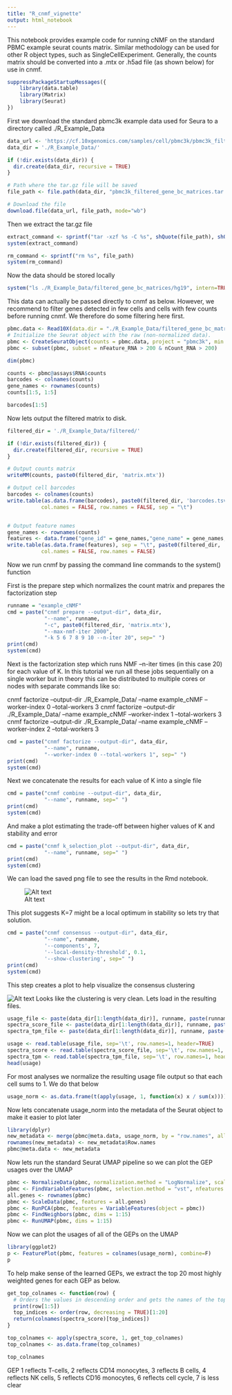```yaml
---
title: "R_cnmf_vignette"
output: html_notebook
---
```


This notebook provides example code for running cNMF on the standard PBMC example seurat counts matrix. Similar methodology can be used for other R object types, such as SingleCellExperiment. Generally, the counts matrix should be converted into a .mtx or .h5ad file (as shown below) for use in cnmf.


```r

suppressPackageStartupMessages({
    library(data.table)
    library(Matrix)
    library(Seurat)
})


```

First we download the standard pbmc3k example data used for Seura to a directory called ./R_Example_Data


```r

data_url <- 'https://cf.10xgenomics.com/samples/cell/pbmc3k/pbmc3k_filtered_gene_bc_matrices.tar.gz'
data_dir = './R_Example_Data/'

if (!dir.exists(data_dir)) {
  dir.create(data_dir, recursive = TRUE)
}

# Path where the tar.gz file will be saved
file_path <- file.path(data_dir, "pbmc3k_filtered_gene_bc_matrices.tar.gz")

# Download the file
download.file(data_url, file_path, mode="wb")

```

Then we extract the tar.gz file

```r
extract_command <- sprintf("tar -xzf %s -C %s", shQuote(file_path), shQuote(data_dir))
system(extract_command)

rm_command <- sprintf("rm %s", file_path)
system(rm_command)
```

Now the data should be stored locally

```r
system("ls ./R_Example_Data/filtered_gene_bc_matrices/hg19", intern=TRUE)
```

This data can actually be passed directly to cnmf as below. However, we recommend to filter genes detected in few cells and cells with few counts before running cnmf. We therefore do some filtering here first.

```r
pbmc.data <- Read10X(data.dir = "./R_Example_Data/filtered_gene_bc_matrices/hg19")
# Initialize the Seurat object with the raw (non-normalized data).
pbmc <- CreateSeuratObject(counts = pbmc.data, project = "pbmc3k", min.cells = 3, min.features = 200)
pbmc <- subset(pbmc, subset = nFeature_RNA > 200 & nCount_RNA > 200)
```

```r
dim(pbmc)
```


```r
counts <- pbmc@assays$RNA$counts
barcodes <- colnames(counts)
gene_names <- rownames(counts)
counts[1:5, 1:5]
```
```r
barcodes[1:5]
```


Now lets output the filtered matrix to disk.

```r

filtered_dir = './R_Example_Data/filtered/'

if (!dir.exists(filtered_dir)) {
  dir.create(filtered_dir, recursive = TRUE)
}

# Output counts matrix
writeMM(counts, paste0(filtered_dir, 'matrix.mtx'))

# Output cell barcodes
barcodes <- colnames(counts)
write.table(as.data.frame(barcodes), paste0(filtered_dir, 'barcodes.tsv'),
           col.names = FALSE, row.names = FALSE, sep = "\t")


# Output feature names
gene_names <- rownames(counts)
features <- data.frame("gene_id" = gene_names,"gene_name" = gene_names,type = "Gene Expression")
write.table(as.data.frame(features), sep = "\t", paste0(filtered_dir, 'genes.tsv'),
           col.names = FALSE, row.names = FALSE)
```

Now we run cnmf by passing the command line commands to the system() function

First is the prepare step which normalizes the count matrix and prepares the factorization step

```r

runname = "example_cNMF"
cmd = paste("cnmf prepare --output-dir", data_dir,
            "--name", runname,
            "-c", paste0(filtered_dir, 'matrix.mtx'),
            "--max-nmf-iter 2000", 
            "-k 5 6 7 8 9 10 --n-iter 20", sep=" ")
print(cmd)
system(cmd)
```
Next is the factorization step which runs NMF --n-iter times (in this case 20) for each value of K. In this tutorial we run all these jobs sequentially on a single worker but in theory this can be distributed to multiple cores or nodes with separate commands like so:

cnmf factorize --output-dir ./R_Example_Data/ --name example_cNMF --worker-index 0 --total-workers 3
cnmf factorize --output-dir ./R_Example_Data/ --name example_cNMF --worker-index 1 --total-workers 3
cnmf factorize --output-dir ./R_Example_Data/ --name example_cNMF --worker-index 2 --total-workers 3



```r
cmd = paste("cnmf factorize --output-dir", data_dir,
            "--name", runname,
            "--worker-index 0 --total-workers 1", sep=" ")
print(cmd)
system(cmd)
```

Next we concatenate the results for each value of K into a single file

```r
cmd = paste("cnmf combine --output-dir", data_dir,
            "--name", runname, sep=" ")
print(cmd)
system(cmd)
```
And make a plot estimating the trade-off between higher values of K and stability and error

```r
cmd = paste("cnmf k_selection_plot --output-dir", data_dir,
            "--name", runname, sep=" ")
print(cmd)
system(cmd)
```

We can load the saved png file to see the results in the Rmd notebook.

![Alt text](./R_Example_Data/example_cNMF/example_cNMF.k_selection.png)

This plot suggests K=7 might be a local optimum in stability so lets try that solution.

```r
cmd = paste("cnmf consensus --output-dir", data_dir,
            "--name", runname,
            '--components', 7,
            '--local-density-threshold', 0.1,
            '--show-clustering', sep=" ")
print(cmd)
system(cmd)
```

This step creates a plot to help visualize the consensus clustering

![Alt text](./R_Example_Data/example_cNMF/example_cNMF.clustering.k_7.dt_0_1.png)
Looks like the clustering is very clean. Lets load in the resulting files.

```r
usage_file <- paste(data_dir[1:length(data_dir)], runname, paste(runname, "usages", "k_7.dt_0_1", 'consensus', 'txt', sep="."), sep="/")
spectra_score_file <- paste(data_dir[1:length(data_dir)], runname, paste(runname, "gene_spectra_score", "k_7.dt_0_1", 'txt', sep="."), sep="/")
spectra_tpm_file <- paste(data_dir[1:length(data_dir)], runname, paste(runname, "gene_spectra_tpm", "k_7.dt_0_1", 'txt', sep="."), sep="/")

usage <- read.table(usage_file, sep='\t', row.names=1, header=TRUE)
spectra_score <- read.table(spectra_score_file, sep='\t', row.names=1, header=TRUE)
spectra_tpm <- read.table(spectra_tpm_file, sep='\t', row.names=1, header=TRUE)
head(usage)
```

For most analyses we normalize the resulting usage file output so that each cell sums to 1. We do that below

```r
usage_norm <- as.data.frame(t(apply(usage, 1, function(x) x / sum(x))))
```

Now lets concatenate usage_norm into the metadata of the Seurat object to make it easier to plot later

```r
library(dplyr)
new_metadata <- merge(pbmc@meta.data, usage_norm, by = "row.names", all.x = TRUE)
rownames(new_metadata) <- new_metadata$Row.names
pbmc@meta.data <- new_metadata
```

Now lets run the standard Seurat UMAP pipeline so we can plot the GEP usages over the UMAP

```r
pbmc <- NormalizeData(pbmc, normalization.method = "LogNormalize", scale.factor = 10000)
pbmc <- FindVariableFeatures(pbmc, selection.method = "vst", nfeatures = 2000)
all.genes <- rownames(pbmc)
pbmc <- ScaleData(pbmc, features = all.genes)
pbmc <- RunPCA(pbmc, features = VariableFeatures(object = pbmc))
pbmc <- FindNeighbors(pbmc, dims = 1:15)
pbmc <- RunUMAP(pbmc, dims = 1:15)
```

Now we can plot the usages of all of the GEPs on the UMAP



```r
library(ggplot2)
p <- FeaturePlot(pbmc, features = colnames(usage_norm), combine=F)
p
```
To help make sense of the learned GEPs, we extract the top 20 most highly weighted genes for each GEP as below. 

```r

get_top_colnames <- function(row) {
  # Orders the values in descending order and gets the names of the top 20
  print(row[1:5])
  top_indices <- order(row, decreasing = TRUE)[1:20]
  return(colnames(spectra_score)[top_indices])
}

top_colnames <- apply(spectra_score, 1, get_top_colnames)
top_colnames <- as.data.frame(top_colnames)

top_colnames
```

GEP 1 reflects T-cells, 2 reflects CD14 monocytes, 3 reflects B cells, 4 reflects NK cells, 5 reflects CD16 monocytes, 6 reflects cell cycle, 7 is less clear